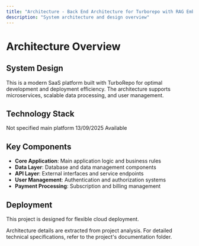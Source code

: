```yaml
---
title: "Architecture - Back End Architecture for Turborepo with RAG Embeddings"
description: "System architecture and design overview"
---
```


# Architecture Overview

## System Design

This is a modern SaaS platform built with TurboRepo for optimal development and deployment efficiency. The architecture supports microservices, scalable data processing, and user management.

## Technology Stack

<CardGroup cols={2}>
  <Card title="Framework" icon="layer-group">
    Not specified
  </Card>
  <Card title="Category" icon="tags">
    main platform
  </Card>
  <Card title="Last Updated" icon="clock">
    13/09/2025
  </Card>
  <Card title="Documentation" icon="book">
    Available
  </Card>
</CardGroup>

## Key Components

- **Core Application**: Main application logic and business rules
- **Data Layer**: Database and data management components
- **API Layer**: External interfaces and service endpoints
- **User Management**: Authentication and authorization systems
- **Payment Processing**: Subscription and billing management


## Deployment

This project is designed for flexible cloud deployment.

<Note>
Architecture details are extracted from project analysis. For detailed technical specifications, refer to the project's documentation folder.
</Note>